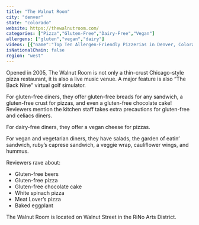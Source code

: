 ```yaml
---
title: "The Walnut Room"
city: "denver"
state: "colorado"
website: https://thewalnutroom.com/
categories: ["Pizza","Gluten-Free","Dairy-Free","Vegan"]
allergens: ["gluten","vegan","dairy"]
videos: [{"name":"Top Ten Allergen-Friendly Pizzerias in Denver, Colorado","url":"https://www.youtube.com/watch?v=kRkhFcF2jg4"}]
isNationalChain: false
region: "west"
---
```

Opened in 2005, The Walnut Room is not only a thin-crust Chicago-style pizza restaurant, it is also a live music venue. A major feature is also “The Back Nine” virtual golf simulator.

For gluten-free diners, they offer gluten-free breads for any sandwich, a gluten-free crust for pizzas, and even a gluten-free chocolate cake! Reviewers mention the kitchen staff takes extra precautions for gluten-free and celiacs diners.

For dairy-free diners, they offer a vegan cheese for pizzas.

For vegan and vegetarian diners, they have salads, the garden of eatin’ sandwich, ruby’s caprese sandwich, a veggie wrap, cauliflower wings, and hummus.

Reviewers rave about:
* Gluten-free beers
* Gluten-free pizza
* Gluten-free chocolate cake
* White spinach pizza
* Meat Lover’s pizza
* Baked eggplant

The Walnut Room is located on Walnut Street in the RiNo Arts District.
